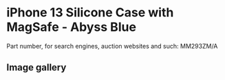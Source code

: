 
# iPhone 13 Silicone Case with MagSafe - Abyss Blue

Part number, for search engines, auction websites and such: MM293ZM/A

## Image gallery

<div style={{ width: '100%', maxWidth: '768px' }}>
<GalleryComponent
    images={[
      {
        original: "/everysource/MM293.webp",
        thumbnail: "/everypreview/MM293.webp",
      },
      {
        original: "/everysource/MM293_AV1.webp",
        thumbnail: "/everypreview/MM293_AV1.webp",
      },
      {
        original: "/everysource/MM293_AV2.webp",
        thumbnail: "/everypreview/MM293_AV2.webp",
      },
      {
        original: "/everysource/MM293_AV3.webp",
        thumbnail: "/everypreview/MM293_AV3.webp",
      },
      {
        original: "/everysource/MM293_AV4.webp",
        thumbnail: "/everypreview/MM293_AV4.webp",
      },
      {
        original: "/everysource/MM293_AV5.webp",
        thumbnail: "/everypreview/MM293_AV5.webp",
      },
      {
        original: "/everysource/MM293_AV6.webp",
        thumbnail: "/everypreview/MM293_AV6.webp",
      },
      {
        original: "/everysource/MM293_AV7.webp",
        thumbnail: "/everypreview/MM293_AV7.webp",
      }
    ]}
  />
</div>